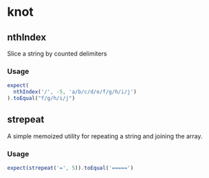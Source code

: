 # knot



## nthIndex

Slice a string by counted delimiters

### Usage
```js test=true
expect(
  nthIndex('/', -5, 'a/b/c/d/e/f/g/h/i/j')
).toEqual("f/g/h/i/j")
```

## strepeat

A simple memoized utility for repeating a string and joining the array.

### Usage
```js test=true
expect(strepeat('=', 5)).toEqual('=====')
```